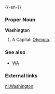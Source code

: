{{wikipedia}}
{{-en-}}

===Proper Noun===
'''Washington'''
#A {{USstate}}  Capital:  [[Olympia]].
===See also===
*[[WA]]
===External links===
{{pedialite}}

[[nl:Washington]]